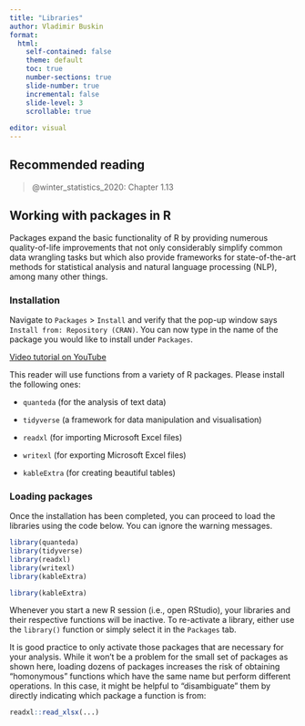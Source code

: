 ```yaml
---
title: "Libraries"
author: Vladimir Buskin
format:
  html:
    self-contained: false
    theme: default
    toc: true
    number-sections: true
    slide-number: true
    incremental: false
    slide-level: 3
    scrollable: true
    
editor: visual
---
```


## Recommended reading

> @winter_statistics_2020: Chapter 1.13

## Working with packages in R

Packages expand the basic functionality of R by providing numerous
quality-of-life improvements that not only considerably simplify common
data wrangling tasks but which also provide frameworks for
state-of-the-art methods for statistical analysis and natural language
processing (NLP), among many other things.

### Installation {#sec-libraries}

::: {.callout-note collapse="false" title="How do I install a library?"}
Navigate to `Packages` \> `Install` and verify that the pop-up window
says `Install from: Repository (CRAN)`. You can now type in the name of
the package you would like to install under `Packages`.

[Video tutorial on YouTube](https://www.youtube.com/watch?v=u1r5XTqrCTQ)
:::

This reader will use functions from a variety of R packages. Please
install the following ones:

-   `quanteda` (for the analysis of text data)

-   `tidyverse` (a framework for data manipulation and visualisation)

-   `readxl` (for importing Microsoft Excel files)

-   `writexl` (for exporting Microsoft Excel files)

-   `kableExtra` (for creating beautiful tables)

### Loading packages

Once the installation has been completed, you can proceed to load the
libraries using the code below. You can ignore the warning messages.

```r

library(quanteda)
library(tidyverse)
library(readxl)
library(writexl)
library(kableExtra)
```

```r

library(kableExtra)

```

::: {.callout-note collapse="false" title="Activating libraries"}
Whenever you start a new R session (i.e., open RStudio), your libraries
and their respective functions will be inactive. To re-activate a
library, either use the `library()` function or simply select it in the
`Packages` tab.
:::

It is good practice to only activate those packages that are necessary
for your analysis. While it won't be a problem for the small set of
packages as shown here, loading dozens of packages increases the risk of
obtaining "homonymous" functions which have the same name but perform
different operations. In this case, it might be helpful to
"disambiguate" them by directly indicating which package a function is
from:

```r
readxl::read_xlsx(...)
```
